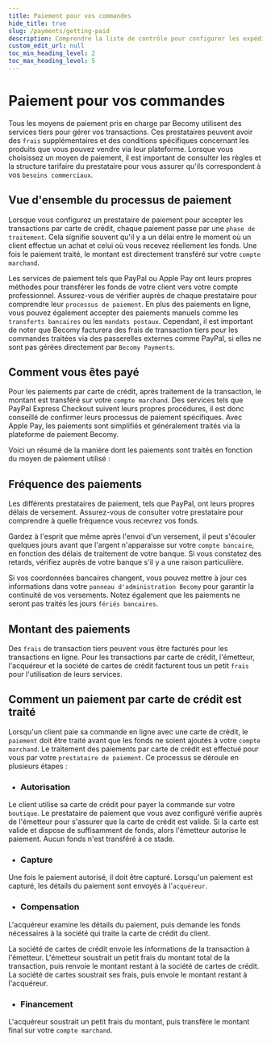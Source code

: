 ```yaml
---
title: Paiement pour vos commandes
hide_title: true
slug: /payments/getting-paid
description: Comprendre la liste de contrôle pour configurer les expéditions dans votre boutique Becomy.
custom_edit_url: null
toc_min_heading_level: 2
toc_max_heading_level: 5
---
```



<head>
  <meta
    property="twitter:description"
    content="Découvrez les options de paiement, les processus de transaction et la gestion de vos revenus sur Becomy"
  />
  <meta
    property="og:url"
    content="https://docs-becomy.surge.sh/payments/getting-paid"
  />
  <link rel="canonical" href="https://docs-becomy.surge.sh/payments" />
  <link
    rel="alternate"
    href="https://docs-becomy.surge.sh/payments/fr"
    hreflang="fr"
  />
</head>

# Paiement pour vos commandes

Tous les moyens de paiement pris en charge par Becomy utilisent des services tiers pour gérer vos transactions. Ces prestataires peuvent avoir des `frais` supplémentaires et des conditions spécifiques concernant les produits que vous pouvez vendre via leur plateforme. Lorsque vous choisissez un moyen de paiement, il est important de consulter les règles et la structure tarifaire du prestataire pour vous assurer qu'ils correspondent à vos `besoins commerciaux`.

## Vue d'ensemble du processus de paiement

Lorsque vous configurez un prestataire de paiement pour accepter les transactions par carte de crédit, chaque paiement passe par une `phase de traitement`. Cela signifie souvent qu'il y a un délai entre le moment où un client effectue un achat et celui où vous recevez réellement les fonds. Une fois le paiement traité, le montant est directement transféré sur votre `compte marchand`.

Les services de paiement tels que PayPal ou Apple Pay ont leurs propres méthodes pour transférer les fonds de votre client vers votre compte professionnel. Assurez-vous de vérifier auprès de chaque prestataire pour comprendre leur `processus de paiement`. En plus des paiements en ligne, vous pouvez également accepter des paiements manuels comme les `transferts bancaires` ou les `mandats postaux`. Cependant, il est important de noter que Becomy facturera des frais de transaction tiers pour les commandes traitées via des passerelles externes comme PayPal, si elles ne sont pas gérées directement par `Becomy Payments`.

## Comment vous êtes payé

Pour les paiements par carte de crédit, après traitement de la transaction, le montant est transféré sur votre `compte marchand`. Des services tels que PayPal Express Checkout suivent leurs propres procédures, il est donc conseillé de confirmer leurs processus de paiement spécifiques. Avec Apple Pay, les paiements sont simplifiés et généralement traités via la plateforme de paiement Becomy.

Voici un résumé de la manière dont les paiements sont traités en fonction du moyen de paiement utilisé :

<Table
  headers={["Moyen de paiement", "Comment vous êtes payé"]}
  rows={[
    ["Carte de Crédit", "Via votre compte marchand"],
    ["Apple Pay", "Via Becomy Payments"],
    ["PayPal Express Checkout", "Directement via PayPal"],
  ]}
/>

## Fréquence des paiements

Les différents prestataires de paiement, tels que PayPal, ont leurs propres délais de versement. Assurez-vous de consulter votre prestataire pour comprendre à quelle fréquence vous recevrez vos fonds.

Gardez à l'esprit que même après l'envoi d'un versement, il peut s'écouler quelques jours avant que l'argent n'apparaisse sur votre `compte bancaire`, en fonction des délais de traitement de votre banque. Si vous constatez des retards, vérifiez auprès de votre banque s'il y a une raison particulière.

Si vos coordonnées bancaires changent, vous pouvez mettre à jour ces informations dans votre `panneau d'administration Becomy` pour garantir la continuité de vos versements. Notez également que les paiements ne seront pas traités les jours `fériés bancaires`.

## Montant des paiements

Des `frais` de transaction tiers peuvent vous être facturés pour les transactions en ligne. Pour les transactions par carte de crédit, l'émetteur, l'acquéreur et la société de cartes de crédit facturent tous un petit `frais` pour l'utilisation de leurs services.

## Comment un paiement par carte de crédit est traité

Lorsqu'un client paie sa commande en ligne avec une carte de crédit, le `paiement` doit être traité avant que les fonds ne soient ajoutés à votre `compte marchand`. Le traitement des paiements par carte de crédit est effectué pour vous par votre `prestataire de paiement`. Ce processus se déroule en plusieurs étapes :

- ### Autorisation

Le client utilise sa carte de crédit pour payer la commande sur votre `boutique`. Le prestataire de paiement que vous avez configuré vérifie auprès de l'émetteur pour s'assurer que la carte de crédit est valide. Si la carte est valide et dispose de suffisamment de fonds, alors l'émetteur autorise le paiement. Aucun fonds n'est transféré à ce stade.

- ### Capture

Une fois le paiement autorisé, il doit être capturé. Lorsqu'un paiement est capturé, les détails du paiement sont envoyés à l'`acquéreur`.

- ### Compensation

L'acquéreur examine les détails du paiement, puis demande les fonds nécessaires à la société qui traite la carte de crédit du client.

La société de cartes de crédit envoie les informations de la transaction à l'émetteur. L'émetteur soustrait un petit frais du montant total de la transaction, puis renvoie le montant restant à la société de cartes de crédit. La société de cartes soustrait ses frais, puis envoie le montant restant à l'acquéreur.

- ### Financement

L'acquéreur soustrait un petit frais du montant, puis transfère le montant final sur votre `compte marchand`.
